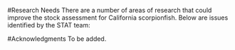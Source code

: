 
<!-- ****************************RESEARCH NEEDS**************************** -->
#Research Needs
There are a number of areas of research that could improve the stock 
assessment for California scorpionfish.  Below are issues identified by the STAT team:

\begin{enumerate}

\item \textbf{Natural mortality}: Both female natural mortality and steepness were 
fixed in the base model.  The collection of age data for older females may improve 
the ability to estimate female natural mortality in the model.  The NWFSC trawl survey
was the only available source of age data for this assessment, of which there were a 
number of age-1 fish and the data were dominated by males.

\item \textbf{Steepness}: California scorpionfish has not been fished to a level where information 
on steepness is available.  A meta-analysis for species with similar breeding strategies to 
California scorpionfish could be conducted if data are available.

\item \textbf{Stock in Mexico}:  No available information on the status of California 
scorpionfish in Mexico could be found.  A number of emails were sent to researchers 
in Mexico and none were returned.  It is known that a portion of the stock resides 
in Mexico and that boat leaving from San Diego target California scorpionfish off 
the Coronado Islands.  

\item \textbf{Sex ratio}:  The sex ratio in both Love et al. [@Love1987] and samples 
from the NWFSC trawl survey were skewed towards males. Data on sex ratios from the 
recreational or commercial fisheries would help in determining the sex ratio of the population.

\item \textbf{Aggregating behavior}: Little is known about the aggregating behavior
of California scorpionfish.  California scorpionfish are known to aggregate in both
the spawning and non-spawning seasons.  The location and timing of the aggregations
would aid in modelling the high catch events.

\item \textbf{Fecundity/Maturity}: There are currently no estimates of fecundity for California 
scorpionfish.  Love et al. [@Love1987] has published the only estiamtes of maturity for California 
scorpionfish, but the original copies of the data are no long available.  Some data on the spatial distribution of the eggs are available from CalCOFI, but were not keypunched to the species level. 
California scorpionfish mature at a young age, and additional data can help inform the maturity 
ogive.

\end{enumerate}



<!-- ***************************ACKNOWLEDGEMENTS*************************** -->
#Acknowledgments
To be added.




\newpage
\FloatBarrier
